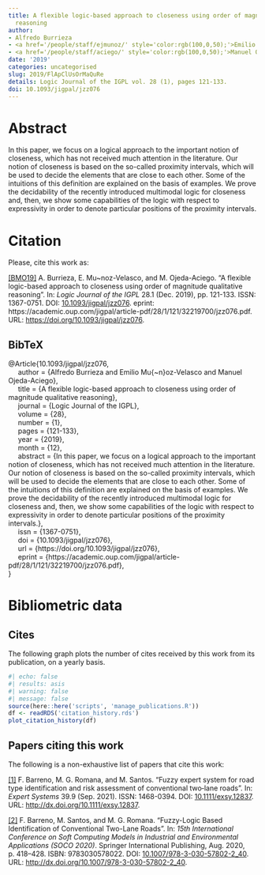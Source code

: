 ```yaml
---
title: A flexible logic-based approach to closeness using order of magnitude qualitative
  reasoning
author:
- Alfredo Burrieza
- <a href='/people/staff/ejmunoz/' style='color:rgb(100,0,50);'>Emilio Muñoz Velasco</a>
- <a href='/people/staff/aciego/' style='color:rgb(100,0,50);'>Manuel Ojeda-Aciego</a>
date: '2019'
categories: uncategorised
slug: 2019/FlApClUsOrMaQuRe
details: Logic Journal of the IGPL vol. 28 (1), pages 121-133.
doi: 10.1093/jigpal/jzz076
---
```




# Abstract


In this paper, we focus on a logical approach to the important notion of closeness, which has not received much attention in the literature. Our notion of closeness is based on the so-called proximity intervals, which will be used to decide the elements that are close to each other. Some of the intuitions of this definition are explained on the basis of examples. We prove the decidability of the recently introduced multimodal logic for closeness and, then, we show some capabilities of the logic with respect to expressivity in order to denote particular positions of the proximity intervals.








# Citation
Please, cite this work as:


<a name=bib-101093jigpaljzz076></a>[[BMO19]](#cite-101093jigpaljzz076) A. Burrieza, E. Mu~noz-Velasco, and M. Ojeda-Aciego. “A flexible logic-based approach to closeness using order of magnitude qualitative reasoning”. In: _Logic Journal of the IGPL_ 28.1 (Dec. 2019), pp. 121-133. ISSN: 1367-0751. DOI: [10.1093/jigpal/jzz076](https://doi.org/10.1093%2Fjigpal%2Fjzz076). eprint: https://academic.oup.com/jigpal/article-pdf/28/1/121/32219700/jzz076.pdf. URL: [https://doi.org/10.1093/jigpal/jzz076](https://doi.org/10.1093/jigpal/jzz076).

::: {.callout-note appearance="minimal" collapse=true}

## BibTeX

@Article{10.1093/jigpal/jzz076,<br>&nbsp;&nbsp;&nbsp;&nbsp;  author = {Alfredo Burrieza and Emilio Mu{\~n}oz-Velasco and Manuel Ojeda-Aciego},<br>&nbsp;&nbsp;&nbsp;&nbsp;  title = {A flexible logic-based approach to closeness using order of magnitude qualitative reasoning},<br>&nbsp;&nbsp;&nbsp;&nbsp;  journal = {Logic Journal of the IGPL},<br>&nbsp;&nbsp;&nbsp;&nbsp;  volume = {28},<br>&nbsp;&nbsp;&nbsp;&nbsp;  number = {1},<br>&nbsp;&nbsp;&nbsp;&nbsp;  pages = {121-133},<br>&nbsp;&nbsp;&nbsp;&nbsp;  year = {2019},<br>&nbsp;&nbsp;&nbsp;&nbsp;  month = {12},<br>&nbsp;&nbsp;&nbsp;&nbsp;  abstract = {In this paper, we focus on a logical approach to the important notion of closeness, which has not received much attention in the literature. Our notion of closeness is based on the so-called proximity intervals, which will be used to decide the elements that are close to each other. Some of the intuitions of this definition are explained on the basis of examples. We prove the decidability of the recently introduced multimodal logic for closeness and, then, we show some capabilities of the logic with respect to expressivity in order to denote particular positions of the proximity intervals.},<br>&nbsp;&nbsp;&nbsp;&nbsp;  issn = {1367-0751},<br>&nbsp;&nbsp;&nbsp;&nbsp;  doi = {10.1093/jigpal/jzz076},<br>&nbsp;&nbsp;&nbsp;&nbsp;  url = {https://doi.org/10.1093/jigpal/jzz076},<br>&nbsp;&nbsp;&nbsp;&nbsp;  eprint = {https://academic.oup.com/jigpal/article-pdf/28/1/121/32219700/jzz076.pdf},<br>}

:::



# Bibliometric data

## Cites

The following graph plots the number of cites received by this work from its publication, on a yearly basis.

```r
#| echo: false
#| results: asis
#| warning: false
#| message: false
source(here::here('scripts', 'manage_publications.R'))
df <- readRDS('citation_history.rds')
plot_citation_history(df)
```



## Papers citing this work

The following is a non-exhaustive list of papers that cite this work:


<a name=bib-Barreno_2021></a>[[1]](#cite-Barreno_2021) F. Barreno, M. G. Romana, and M. Santos. “Fuzzy expert system for road type identification and risk assessment of conventional two‐lane roads”. In: _Expert Systems_ 39.9 (Sep. 2021). ISSN: 1468-0394. DOI: [10.1111/exsy.12837](https://doi.org/10.1111%2Fexsy.12837). URL: [http://dx.doi.org/10.1111/exsy.12837](http://dx.doi.org/10.1111/exsy.12837).

<a name=bib-Barreno_2020></a>[[2]](#cite-Barreno_2020) F. Barreno, M. Santos, and M. G. Romana. “Fuzzy-Logic Based Identification of Conventional Two-Lane Roads”. In: _15th International Conference on Soft Computing Models in Industrial and Environmental Applications (SOCO 2020)_. Springer International Publishing, Aug. 2020, p. 418–428. ISBN: 9783030578022. DOI: [10.1007/978-3-030-57802-2_40](https://doi.org/10.1007%2F978-3-030-57802-2_40). URL: [http://dx.doi.org/10.1007/978-3-030-57802-2_40](http://dx.doi.org/10.1007/978-3-030-57802-2_40).

